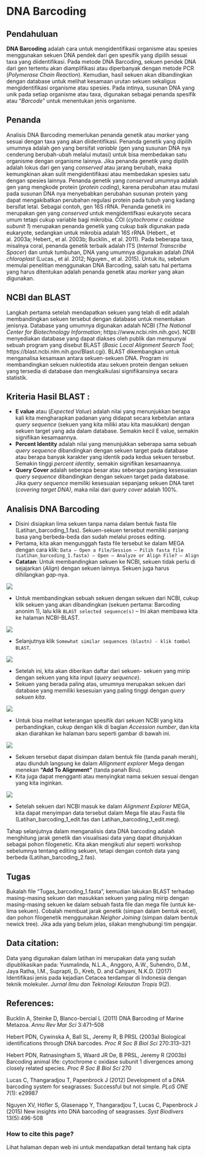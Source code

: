 # DNA Barcoding

## Pendahuluan

**DNA Barcoding** adalah cara untuk mengidentifikasi organisme atau spesies menggunakan sekuen DNA pendek dari gen spesifik yang dipilih sesuai taxa yang diidentifikasi. Pada metode DNA Barcoding, sekuen pendek DNA dari gen tertentu akan diamplifikasi atau diperbanyak dengan metode PCR (*Polymerase Chain Reaction*). Kemudian, hasil sekuen akan dibandingkan dengan database untuk melihat kesamaan urutan sekuen sekaligus mengidentifikasi organisme atau spesies. Pada intinya, susunan DNA yang unik pada setiap organisme atau taxa, digunakan sebagai penanda spesifik atau “*Barcode*” untuk menentukan jenis organisme.

## Penanda

Analisis DNA Barcoding memerlukan penanda genetik atau *marker* yang sesuai dengan taxa yang akan diidentifikasi. Penanda genetik yang dipilih umumnya adalah gen yang bersifat *variable* (gen yang susunan DNA nya cenderung berubah-ubah melalui mutasi) untuk bisa membedakan satu organisme dengan organisme lainnya. Jika penanda genetik yang dipilih adalah lokus dari gen yang *conserved* atau jarang berubah, maka kemungkinan akan sulit mengidentifikasi atau membedakan spesies satu dengan spesies lainnya. Penanda genetik yang *conserved* umumnya adalah gen yang mengkode protein (*protein coding*), karena perubahan atau mutasi pada susunan DNA nya menyebabkan perubahan susunan protein yang dapat mengakibatkan perubahan regulasi protein pada tubuh yang kadang bersifat letal. Sebagai contoh, gen 16S rRNA. Penanda genetik ini merupakan gen yang *conserved* untuk mengidentifkasi eukaryote secara umum tetapi cukup variable bagi mikrobia. COI (*cytochrome c oxidase subunit 1*) merupakan penanda genetik yang cukup baik digunakan pada eukaryote, sedangkan untuk mikrobia adalah 16S rRNA (Hebert., et al. 2003a; Hebert., et al. 2003b; Bucklin., et al. 2011). Pada beberapa taxa, misalnya coral, penanda genetik terbaik adalah ITS (*Internal Transcribe Spacer*) dan untuk tumbuhan, DNA yang umumnya digunakan adalah *DNA chloroplast* (Lucas., et al. 2012; Nguyen., et al. 2015). Untuk itu, sebelum memulai penelitian menggunakan DNA Barcoding, salah satu hal pertama yang harus ditentukan adalah penanda genetik atau *marker* yang akan digunakan. 

## NCBI dan BLAST

Langkah pertama setelah mendapatkan sekuen yang telah di edit adalah membandingkan sekuen tersebut dengan database untuk menentukan jenisnya. Database yang umumnya digunakan adalah NCBI (*The National Center for Biotechnology Information*; https://www.ncbi.nlm.nih.gov). NCBI menyediakan database yang dapat diakses oleh publik dan mempunyai sebuah program yang disebut BLAST (*Basic Local Alignment Search Tool*; https://blast.ncbi.nlm.nih.gov/Blast.cgi). BLAST dikembangkan untuk menganalisa kesamaan antara sekuen-sekuen DNA. Program ini membandingkan sekuen nukleotida atau sekuen protein dengan sekuen yang tersedia di database dan mengkalkulasi signifikansinya secara statistik. 

## Kriteria Hasil BLAST :

* **E value** atau (*Expected Value*) adalah nilai yang menunjukkan berapa kali kita mengharapkan padanan yang didapat secara kebetulan antara *query sequence* (sekuen yang kita miliki atau kita masukkan) dengan sekuen target yang ada dalam database. Semakin kecil E value, semakin signifikan kesamaannya.
* **Percent Identity** adalah nilai yang menunjukkan seberapa sama sebuah *query sequence* dibandingkan dengan sekuen target pada database atau berapa banyak karakter yang identik pada kedua sekuen tersebut. Semakin tinggi *percent identity*, semakin signifikan kesamaannya.
* **Query Cover** adalah seberapa besar atau seberapa panjang kesesuaian *query sequence* dibandingkan dengan sekuen target pada database. Jika *query sequence*  memiliki kesesuaian sepanjang sekuen DNA taret (*covering target DNA)*, maka nilai dari *query cover* adalah 100%. 

## Analisis DNA Barcoding

* Disini disiapkan lima sekuen tanpa nama dalam bentuk fasta file (Latihan_barcoding_1.fas). Sekuen-sekuen tersebut memiliki panjang basa yang berbeda-beda dan sudah melalui proses editing. 
* Pertama, kita akan mengunggah fasta file tersebut ke dalam MEGA dengan cara klik: `Data – Open a File/Session – Pilih fasta file (Latihan_barcoding_1.fasta) – Open – Analyze or Align File? – Align` 
* **Catatan**: Untuk membandingkan sekuen ke NCBI, sekuen tidak perlu di sejajarkan (*Align*) dengan sekuen lainnya. Sekuen juga harus dihilangkan *gap*-nya. 

![](img/Fig1.png)

* Untuk membandingkan sebuah sekuen dengan sekuen dari NCBI, cukup klik sekuen yang akan dibandingkan (sekuen pertama: Barcoding anonim 1), lalu klik `BLAST selected sequence(s)` – Ini akan membawa kita ke halaman NCBI-BLAST. 

![](img/Fig2.png)

* Selanjutnya klik `Somewhat similar sequences (blastn) - klik tombol BLAST`. 

![](img/Fig3.png)

* Setelah ini, kita akan diberikan daftar dari sekuen- sekuen yang mirip dengan sekuen yang kita input (*query sequence*). 
* Sekuen yang berada paling atas, umumnya merupakan sekuen dari database yang memiliki kesesuian yang paling tinggi dengan *query sekuen kita*. 

![](img/Fig4.png)

* Untuk bisa melihat keterangan spesifik dari sekuen NCBI yang kita perbandingkan, cukup dengan klik di bagian *Accession number*, dan kita akan diarahkan ke halaman baru seperti gambar di bawah ini. 

![](img/Fig5.png)

* Sekuen tersebut dapat disimpan dalam bentuk file (tanda panah merah), atau diunduh langsung ke dalam *Allignment explorer* Mega dengan menekan **“Add To Alignment”** (tanda panah Biru). 
* Kita juga dapat mengganti atau menyingkat nama sekuen sesuai dengan yang kita inginkan.

![](img/Fig6.png)

* Setelah sekuen dari NCBI masuk ke dalam *Alignment Explorer* MEGA, kita dapat menyimpan data tersebut dalam Mega file atau Fasta file (Latihan_barcoding_1_edit.fas dan Latihan_barcoding_1_edit.meg).

Tahap selanjutnya dalam menganalisis data DNA barcoding adalah menghitung jarak genetik dan visualisasi data yang dapat ditunjukkan sebagai pohon filogenetic. Kita akan mengikuti alur seperti workshop sebelumnya tentang editing sekuen, tetapi dengan contoh data yang berbeda (Latihan_barcoding_2.fas).

## Tugas
Bukalah file “Tugas_barcoding_1.fasta”, kemudian lakukan BLAST terhadap masing-masing sekuen dan masukkan sekuen yang paling mirip dengan masing-masing sekuen ke dalam sebuah fasta file dan mega file (untuk ke-lima sekuen). Cobalah membuat jarak genetik (simpan dalam bentuk excel), dan pohon filogenetik menggunakan *Neighor Joining* (simpan dalam bentuk newick tree). Jika ada yang belum jelas, silakan menghubungi tim pengajar.

## Data citation:
Data yang digunakan dalam latihan ini merupakan data yang sudah dipublikasikan pada: Yusmalinda, N.L.A., Anggoro, A.W., Suhendro, D.M., Jaya Ratha, I.M., Suprapti, D., Kreb, D. and Cahyani, N.K.D. (2017) Identifikasi jenis pada kejadian Cetacea terdampar di Indonesia dengan teknik molekuler. *Jurnal Ilmu dan Teknologi Kelautan Tropis* 9(2).

## References:
Bucklin A, Steinke D, Blanco-bercial L (2011) DNA Barcoding of Marine Metazoa. *Annu Rev Mar Sci* 3:471–508

Hebert PDN, Cywinska A, Ball SL, Jeremy R, B PRSL (2003a) Biological identifications through DNA barcodes. *Proc R Soc B Biol Sci* 270:313–321

Hebert PDN, Ratnasingham S, Waard JR De, B PRSL, Jeremy R (2003b) Barcoding animal life: cytochrome c oxidase subunit 1 divergences among closely related species. *Proc R Soc B Biol Sci* 270

Lucas C, Thangaradjou T, Papenbrock J (2012) Development of a DNA barcoding system for seagrasses: Successful but not simple. *PLoS ONE* 7(1): e29987

Nguyen XV, Höfler S, Glasenapp Y, Thangaradjou T, Lucas C, Papenbrock J (2015) New insights into DNA barcoding of seagrasses. *Syst Biodivers* 13(5):496-508

### How to cite this page?
Lihat halaman depan web ini untuk mendapatkan detail tentang hak cipta